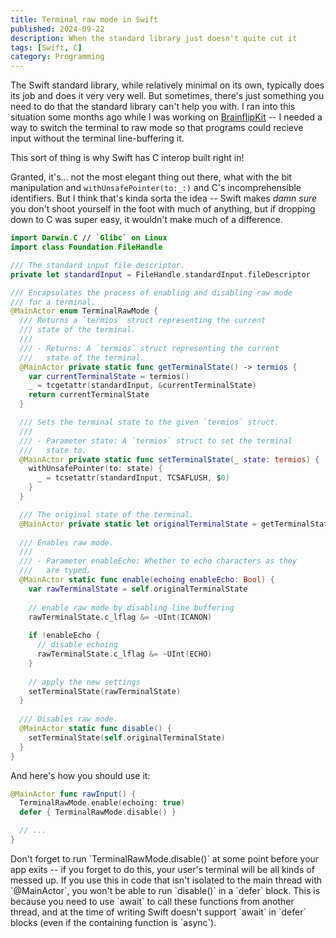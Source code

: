 ```yaml
---
title: Terminal raw mode in Swift
published: 2024-09-22
description: When the standard library just doesn't quite cut it
tags: [Swift, C]
category: Programming
---
```


The Swift standard library, while relatively minimal on its own, typically does
its job and does it very very well. But sometimes, there's just something you
need to do that the standard library can't help you with. I ran into this
situation some months ago while I was working on [BrainflipKit] -- I needed a
way to switch the terminal to raw mode so that programs could recieve input
without the terminal line-buffering it.

This sort of thing is why Swift has C interop built right in!

Granted, it's... not the most elegant thing out there, what with the bit
manipulation and `withUnsafePointer(to:_:)` and C's incomprehensible
identifiers. But I think that's kinda sorta the idea -- Swift makes _damn sure_
you don't shoot yourself in the foot with much of anything, but if dropping
down to C was super easy, it wouldn't make much of a difference.

```swift
import Darwin.C // `Glibc` on Linux
import class Foundation.FileHandle

/// The standard input file descriptor.
private let standardInput = FileHandle.standardInput.fileDescriptor

/// Encapsulates the process of enabling and disabling raw mode
/// for a terminal.
@MainActor enum TerminalRawMode {
  /// Returns a `termios` struct representing the current
  /// state of the terminal.
  ///
  /// - Returns: A `termios` struct representing the current
  ///   state of the terminal.
  @MainActor private static func getTerminalState() -> termios {
    var currentTerminalState = termios()
    _ = tcgetattr(standardInput, &currentTerminalState)
    return currentTerminalState
  }

  /// Sets the terminal state to the given `termios` struct.
  /// 
  /// - Parameter state: A `termios` struct to set the terminal
  ///   state to.
  @MainActor private static func setTerminalState(_ state: termios) {
    withUnsafePointer(to: state) {
      _ = tcsetattr(standardInput, TCSAFLUSH, $0)
    }
  }

  /// The original state of the terminal.
  @MainActor private static let originalTerminalState = getTerminalState()
  
  /// Enables raw mode.
  ///
  /// - Parameter enableEcho: Whether to echo characters as they 
  ///   are typed.
  @MainActor static func enable(echoing enableEcho: Bool) {
    var rawTerminalState = self.originalTerminalState
    
    // enable raw mode by disabling line buffering
    rawTerminalState.c_lflag &= ~UInt(ICANON)
    
    if !enableEcho {
      // disable echoing
      rawTerminalState.c_lflag &= ~UInt(ECHO)
    }
    
    // apply the new settings
    setTerminalState(rawTerminalState)
  }
  
  /// Disables raw mode.
  @MainActor static func disable() {
    setTerminalState(self.originalTerminalState)
  }
}
```

And here's how you should use it:

```swift
@MainActor func rawInput() {
  TerminalRawMode.enable(echoing: true)
  defer { TerminalRawMode.disable() }

  // ...
}
```

<Callout type="important">
Don't forget to run `TerminalRawMode.disable()` at some point before your app
exits -- if you forget to do this, your user's terminal will be all kinds of
messed up.
</Callout>

<Callout type="note">
If you use this in code that isn't isolated to the main thread with
`@MainActor`, you won't be able to run `disable()` in a `defer` block. This is
because you need to use `await` to call these functions from another thread, and
at the time of writing Swift doesn't support `await` in `defer` blocks (even if
the containing function is `async`).
</Callout>

[BrainflipKit]: https://github.com/kaascevich/BrainflipKit
